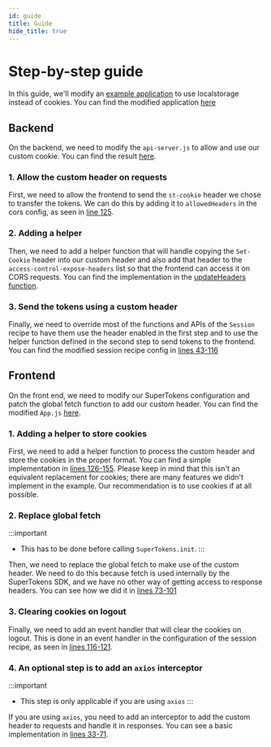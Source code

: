 ```yaml
---
id: guide
title: Guide
hide_title: true
---
```


<!-- COPY DOCS -->
<!-- ./session/advanced-customizations/examples/localstorage/guide.mdx -->

# Step-by-step guide

In this guide, we'll modify an [example application](https://github.com/supertokens/supertokens-demo-react/tree/emailpassword/) to use localstorage instead of cookies.
You can find the modified application [here](https://github.com/supertokens/supertokens-auth-react/blob/master/examples/with-localstorage/)

## Backend

On the backend, we need to modify the `api-server.js` to allow and use our custom cookie.
You can find the result [here](https://github.com/supertokens/supertokens-auth-react/blob/master/examples/with-localstorage/api-server.js).

### 1. Allow the custom header on requests
First, we need to allow the frontend to send the `st-cookie` header we chose to transfer the tokens.
We can do this by adding it to `allowedHeaders` in the cors config, as seen in [line 125](https://github.com/supertokens/supertokens-auth-react/blob/master/examples/with-localstorage/api-server.js#L125).

### 2. Adding a helper
Then, we need to add a helper function that will handle copying the `Set-Cookie` header into our custom header and also add that header
to the `access-control-expose-headers` list so that the frontend can access it on CORS requests.
You can find the implementation in the [updateHeaders function](https://github.com/supertokens/supertokens-auth-react/blob/master/examples/with-localstorage/api-server.js#L14-L30).

### 3. Send the tokens using a custom header

Finally, we need to override most of the functions and APIs of the `Session` recipe to have them use the header enabled in the first step and to 
use the helper function defined in the second step to send tokens to the frontend.
You can find the modified session recipe config in [lines 43-116](https://github.com/supertokens/supertokens-auth-react/blob/master/examples/with-localstorage/api-server.js#L43-L116)

## Frontend
On the front end, we need to modify our SuperTokens configuration and patch the global fetch function to add our custom header. 
You can find the modified `App.js` [here](https://github.com/supertokens/supertokens-auth-react/blob/master/examples/with-localstorage/src/App.js).

### 1. Adding a helper to store cookies
First, we need to add a helper function to process the custom header and store the cookies in the proper format.
You can find a simple implementation in [lines 126-155](https://github.com/supertokens/supertokens-auth-react/blob/master/examples/with-localstorage/src/App.js#L126-L155).
Please keep in mind that this isn't an equivalent replacement for cookies; there are many features we didn't implement in the example. Our recommendation is to use cookies if at all possible.

### 2. Replace global fetch

:::important
- This has to be done before calling `SuperTokens.init`.
:::

Then, we need to replace the global fetch to make use of the custom header.
We need to do this because fetch is used internally by the SuperTokens SDK, and we have no other way of getting access to response headers.
You can see how we did it in [lines 73-101](https://github.com/supertokens/supertokens-auth-react/blob/master/examples/with-localstorage/src/App.js#L73-L101)

### 3. Clearing cookies on logout

Finally, we need to add an event handler that will clear the cookies on logout. This is done in an event handler in the configuration of the session recipe, as seen in
[lines 116-121](https://github.com/supertokens/supertokens-auth-react/blob/master/examples/with-localstorage/src/App.js#L116-L121).

### 4. An optional step is to add an `axios` interceptor

:::important
- This step is only applicable if you are using `axios`
:::

If you are using `axios`, you need to add an interceptor to add the custom header to requests and handle it in responses. 
You can see a basic implementation in [lines 33-71](https://github.com/supertokens/supertokens-auth-react/blob/master/examples/with-localstorage/src/App.js#L33-L71).

